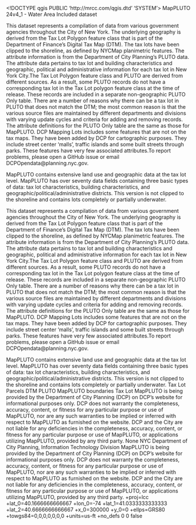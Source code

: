 <!DOCTYPE qgis PUBLIC 'http://mrcc.com/qgis.dtd' 'SYSTEM'>
<qgis version="3.34.14-Prizren">
  <identifier>MapPLUTO 24v4_1 - Water Area Included</identifier>
  <parentidentifier></parentidentifier>
  <language></language>
  <type>dataset</type>
  <title>MapPLUTO 24v4_1 - Water Area Included</title>
  <abstract>This dataset represents a compilation of data from various government agencies throughout the City of New York. The underlying geography is derived from the Tax Lot Polygon feature class that is part of the Department of Finance's Digital Tax Map (DTM). The tax lots have been clipped to the shoreline, as defined by NYCMap planimetric features. The attribute information is from the Department of City Planning's PLUTO data. The attribute data pertains to tax lot and building characteristics and geographic, political and administrative information for each tax lot in New York City.The Tax Lot Polygon feature class and PLUTO are derived from different sources. As a result, some PLUTO records do not have a corresponding tax lot in the Tax Lot polygon feature class at the time of release. These records are included in a separate non-geographic PLUTO Only table. There are a number of reasons why there can be a tax lot in PLUTO that does not match the DTM; the most common reason is that the various source files are maintained by different departments and divisions with varying update cycles and criteria for adding and removing records. The attribute definitions for the PLUTO Only table are the same as those for MapPLUTO. DCP Mapping Lots includes some features that are not on the tax maps. They have been added by DCP for cartographic purposes. They include street center 'malls', traffic islands and some built streets through parks. These features have very few associated attributes.To report problems, please open a GitHub issue or email DCPOpendata@planning.nyc.gov.


MapPLUTO contains extensive land use and geographic data at the tax lot level. MapPLUTO has over seventy data fields containing three basic types of data: tax lot characteristics, building characteristics, and geographic/political/administrative districts. This version is not clipped to the shoreline and contains lots completely or partially underwater.

This dataset represents a compilation of data from various government agencies throughout the City of New York. The underlying geography is derived from the Tax Lot Polygon feature class that is part of the Department of Finance's Digital Tax Map (DTM). The tax lots have been clipped to the shoreline, as defined by NYCMap planimetric features. The attribute information is from the Department of City Planning's PLUTO data. The attribute data pertains to tax lot and building characteristics and geographic, political and administrative information for each tax lot in New York City.The Tax Lot Polygon feature class and PLUTO are derived from different sources. As a result, some PLUTO records do not have a corresponding tax lot in the Tax Lot polygon feature class at the time of release. These records are included in a separate non-geographic PLUTO Only table. There are a number of reasons why there can be a tax lot in PLUTO that does not match the DTM; the most common reason is that the various source files are maintained by different departments and divisions with varying update cycles and criteria for adding and removing records. The attribute definitions for the PLUTO Only table are the same as those for MapPLUTO. DCP Mapping Lots includes some features that are not on the tax maps. They have been added by DCP for cartographic purposes. They include street center 'malls', traffic islands and some built streets through parks. These features have very few associated attributes.To report problems, please open a GitHub issue or email DCPOpendata@planning.nyc.gov.

MapPLUTO contains extensive land use and geographic data at the tax lot level. MapPLUTO has over seventy data fields containing three basic types of data: tax lot characteristics, building characteristics, and geographic/political/administrative districts. This version is not clipped to the shoreline and contains lots completely or partially underwater.</abstract>
  <keywords vocabulary="Search keys">
    <keyword>Tax Lot</keyword>
    <keyword>Parcels</keyword>
    <keyword>DTM</keyword>
    <keyword>PLUTO</keyword>
    <keyword>MapPLUTO</keyword>
    <keyword>boundaries</keyword>
  </keywords>
  <keywords vocabulary="gmd:topicCategory">
    <keyword>Tax Lot</keyword>
  </keywords>
  <contact>
    <name></name>
    <organization></organization>
    <position></position>
    <voice></voice>
    <fax></fax>
    <email></email>
    <role></role>
  </contact>
  <links/>
  <dates/>
  <fees></fees>
  <constraints type="Limitations of use">MapPLUTO is being provided by the Department of City Planning (DCP) on DCP's website for informational purposes only. DCP does not warranty the completeness, accuracy, content, or fitness for any particular purpose or use of MapPLUTO, nor are any such warranties to be implied or inferred with respect to MapPLUTO as furnished on the website. DCP and the City are not liable for any deficiencies in the completeness, accuracy, content, or fitness for any particular purpose or use of MapPLUTO, or applications utilizing MapPLUTO, provided by any third party.</constraints>
  <constraints type="Access">None</constraints>
  <rights>NYC Department of City Planning, Information Technology Division</rights>
  <rights>MapPLUTO is being provided by the Department of City Planning (DCP) on DCP's website for informational purposes only. DCP does not warranty the completeness, accuracy, content, or fitness for any particular purpose or use of MapPLUTO, nor are any such warranties to be implied or inferred with respect to MapPLUTO as furnished on the website. DCP and the City are not liable for any deficiencies in the completeness, accuracy, content, or fitness for any particular purpose or use of MapPLUTO, or applications utilizing MapPLUTO, provided by any third party.</rights>
  <encoding></encoding>
  <crs>
    <spatialrefsys nativeFormat="Wkt">
      <wkt></wkt>
      <proj4>+proj=lcc +lat_0=40.1666666666667 +lon_0=-74 +lat_1=41.0333333333333 +lat_2=40.6666666666667 +x_0=300000 +y_0=0 +ellps=GRS80 +towgs84=0,0,0,0,0,0,0 +units=us-ft +no_defs</proj4>
      <srsid>0</srsid>
      <srid>0</srid>
      <authid></authid>
      <description></description>
      <projectionacronym></projectionacronym>
      <ellipsoidacronym></ellipsoidacronym>
      <geographicflag>false</geographicflag>
    </spatialrefsys>
  </crs>
  <extent>
    <spatial crs="" minz="0" minx="179769313486231570814527423731704356798070567525844996598917476803157260780028538760589558632766878171540458953514382464234321326889464182768467546703537516986049910576551282076245490090389328944075868508455133942304583236903222948165808559332123348274797826204144723168738177180919299881250404026184124858368" maxx="-179769313486231570814527423731704356798070567525844996598917476803157260780028538760589558632766878171540458953514382464234321326889464182768467546703537516986049910576551282076245490090389328944075868508455133942304583236903222948165808559332123348274797826204144723168738177180919299881250404026184124858368" dimensions="2" miny="179769313486231570814527423731704356798070567525844996598917476803157260780028538760589558632766878171540458953514382464234321326889464182768467546703537516986049910576551282076245490090389328944075868508455133942304583236903222948165808559332123348274797826204144723168738177180919299881250404026184124858368" maxz="0" maxy="-179769313486231570814527423731704356798070567525844996598917476803157260780028538760589558632766878171540458953514382464234321326889464182768467546703537516986049910576551282076245490090389328944075868508455133942304583236903222948165808559332123348274797826204144723168738177180919299881250404026184124858368"/>
    <temporal>
      <period>
        <start></start>
        <end></end>
      </period>
    </temporal>
  </extent>
</qgis>
